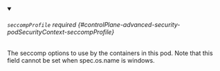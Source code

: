 


<details className="config-field" data-expandable="true" open>
<summary>

###### `seccompProfile` <span className="config-field-required" data-required="false">required</span> <span className="config-field-type"></span> <span className="config-field-default"></span> <span className="config-field-enum"></span> {#controlPlane-advanced-security-podSecurityContext-seccompProfile}

The seccomp options to use by the containers in this pod.
Note that this field cannot be set when spec.os.name is windows.

</summary>

<PartialSeccompprofilereference />


</details>
